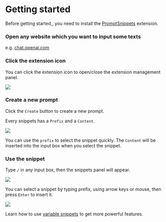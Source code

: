 
# Getting started

Before getting started,, you need to install the [PromptSnippets](https://chromewebstore.google.com/detail/promptsnippets/dkafkdphnlodjiggkpbokmponlkjfaco) extension.

<Steps>

### Open any website which you want to input some texts

e.g. [chat.openai.com](https://chat.openai.com/)

### Click the extension icon

You can click the extension icon to open/close the extension management panel.

<Image src="/docs/guide-1.png" width={536} height={325}></Image>

### Create a new prompt

Click the `Create` button to create a new prompt.

Every snippets has a `Prefix` and a `Content`.

<Image src="/docs/guide-2.png" width={338} height={255}></Image>

You can use the `prefix` to select the snippet quickly. The `Content` will be inserted into the input box when you select the snippet.

### Use the snippet

Type `/` in any input box, then the snippets panel will appear.

<Image src="/docs/guide-3.png" width={437} height={130}></Image>

You can select a snippet by typing prefix, using arrow keys or mouse, then press `Enter` to insert it.

<Image src="/docs/guide-4.png" width={437} height={227}></Image>

</Steps>

Learn how to use [variable snippets](/docs/create-snippets) to get more powerful features.
